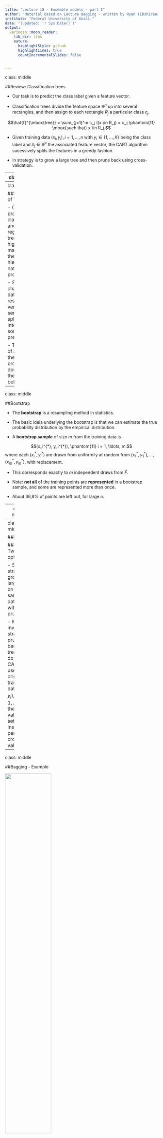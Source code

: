 ```yaml
---
title: "Lecture 18 - Ensemble models - part I"
author: "Material based on Lecture Bagging - written by Ryan Tibshirani and Presented by Renato Rodrigues Silva"
institute: "Federal University of Goias."
date: "(updated: `r Sys.Date()`)"
output:
  xaringan::moon_reader:
    lib_dir: libs
    nature:
      highlightStyle: github
      highlightLines: true
      countIncrementalSlides: false


---
```

class: middle

##Review: Classification trees

- Our task is to predict the class label given 
a feature vector.

- Classification trees divide the feature space $\mathbb{R}^p$ up into several rectangles, and then 
assign to each rectangle $R_j$ a particular class $c_j.$

$$\hat{f}^{\mbox{tree}} = \sum_{j=1}^m c_j 
I(x \in R_j) = c_j \phantom{11} \mbox{such that}
x \in R_j.$$

- Given training data $(x_i, y_i), i = 1, \ldots, n$ with $y_i \in \left\{1, \ldots, K \right\}$ being the class label and $x_j \in \mathbb{R}^p$ the associated 
feature vector, the CART algorithm sucessively splits 
the features in a greedy fashion.

- In strategy is to grow a large tree and then prune
back using cross-validation. 

---
class: middle

##Review: Classification trees


- At the end, in each rectangle $R_j$ the predicted class is simply the majority class:

$$c_j = \mbox{arg max}_{k = 1,\ldots,K}\hat{p}_k (R_j),$$
where $\hat{p}_k(R_j)$ is the proportion of points of class $k$ that fall into region $R_j$

$$\hat{p}_k(R_j) = \frac{1}{n_j}\sum_{x \in R_j}I(y_i = k).$$

- This gives us predicted class probabilities for each region.


---
class: middle

##Limitations of Trees

- One major problem of classification and regression trees are their high variance, mainly due to the hierarchical nature of the process.

  - Small change in data may result in a very different series of splits, making interpretations somewhat precautious.
  
  - The effect of an error in the top split is propagated down to all the splits below it.

---
class: middle

##Bootstrap 

- The **bootstrap** is a resampling method in statistics.

- The basic ideia underlying the bootstrap is that we can estimate the true probability distribution by the empirical distribution.

- A **bootstrap sample** of size $m$ from the training data is 

$$(x_i^{*}, y_i^{*}), \phantom{11} i = 1, \ldots, m.$$
where each $(x_i^{*}, y_i^{*})$ are drawn from uniformily at random from $(x_1^{*}, y_1^{*}), \ldots, (x_m^{*}, y_m^{*}),$ with replacement.

- This corresponds exactly to $m$ independent draws from $\hat{F}.$

- Note: **not all** of the training points are **represented** in a bootstrap sample, and some are represented more than once.

- About 36,8% of points are left out, for large $n$.



---
class: middle

##Bagging


- Bagging stands for ”Boostrap Aggregation” and is a variance reduction ensembling method.

- Given a training data $(x_i, y_i), \phantom{1} i = 1, \ldots, n$ bagging averages the predictions from classification trees over a collection of boostrap
samples.

- We draw $B$ bootstrap samples and fit a classification tree for each one of them.

- At the end, to classify and input
$x \in \mathbb{R}^p,$ we simply take the most 
commonly predicted class:

$$\hat{f}^{\mbox{bag}}(x) = \mbox{argmax}_{k=1, \ldots, K} \sum_{b=1}^B I(\hat{f}^{\mbox{tree}}(x) = k).$$

This is just choosing the class with the **most votes**. 


---
class: middle

##Bagging

###Voting: Two options

-  Simple strategy: grow fairly large trees on each sampled data set, with no pruning.

- More involved strategy: prune back each tree as we do with CART, but use the original training data $(x_i, y_i), i = 1, \ldots, n$ as the validation set, instead of performing cross-validation.


---
class: middle

##Bagging - Example

<img src="Lecture_18_files/figure-html/Fig1.png" width="55%" align="center" />


---
class: middle

##Alternative form of bagging 

- Now given and input $x \in \mathbb{R}^p,$
instead of simply taking the prediction
$\hat{f}^{\mbox{tree}, b}(x)$ from each tree

- We go further and look at its predicted class
probabilities $\hat{p}^{\mbox{tree},b}(x), k = 1, \ldots, K.$ 

- We then define the bagging estimates of class
probabilities:

$$\hat{p}_k^{\mbox{bag}}(x) = \frac{1}{B}
\sum_{b=1}^B \hat{p}_k^{\mbox{tree},b}(x), 
\phantom{11} k=1,\ldots,K.$$

- The final bagged just chooses the class with the highest probability

$$\hat{f}^{\mbox{bag}}(x) = \mbox{argmax}_{k=1, \ldots, K} \hat{p}_k^{\mbox{bag}}(x) .$$
- This form of bagging is preferred if it is desired
to get estimates of the class probabilities.

- Also, it can sometimes help the overall prediction accuracy.

---
class: middle

##Why Does Bagging works? (“wisdom of the crowd”)

- The general idea behind bagging is referred to as the “wisdom of the crowd” effect and was popularized by Surowiecki (2005). 

- It  means that the aggregation of information in large diverse groups results in decisions that are often better than could have been made by any single member of the group. 

- The more diverse the group members are then the more diverse their perspectives and predictions will be, which often leads to better aggregated information.

[Source:](https://bradleyboehmke.github.io/HOML/bagging.html)

---
classe: middle

##Bagging - R code



```r

library(tidyverse)
library(rpart)
library(caret)       
library(ipred) 
library(pROC)
library(ROCit)


#Dataset
dat = mutate(stagec, pgstat = factor(pgstat) )
dat$eet[is.na(dat$eet)] = median(dat$eet, na.rm=TRUE)
dat$g2[is.na(dat$g2)]= median(dat$g2, na.rm=TRUE)
dat$gleason[is.na(dat$gleason)]= median(dat$gleason, na.rm=TRUE)

set.seed(42)
dat_idx = sample(nrow(dat), round(0.7*nrow(dat)))
dat_trn = dat[dat_idx, ]
dat_tst = dat[-dat_idx, ]


trCtrl <- trainControl(method = "cv", number = 10)
cr.fit <- train(pgstat~., data = dat_trn, method = "treebag",
               trControl = trCtrl, metric = "Accuracy")
 
print(cr.fit)

```


---
class: middle

##ROC curve

```r
#Testing data
score = predict(cr.fit, newdata = dat_tst,type="prob")[,2]
obs = dat_tst$pgstat
## Warning: package 'ROCit' was built under R version 3.5.2
ROCit_obj <- rocit(score=score,class=obs)
plot(ROCit_obj)

#Testing data
optimal_cutoff = ROCit_obj$Cutoff[which.max(ROCit_obj$TPR - ROCit_obj$FPR)]
model_bag_pred= ifelse(predict(cr.fit, newdata=dat_tst,type="prob")[,2] > optimal_cutoff, "1", "0")
train_tab = table(predicted = model_bag_pred, actual = as.character(dat_tst$pgstat))
train_con_mat = confusionMatrix(train_tab, positive = "1")


```



---
class: middle
##Example 

####Confusion Matrix
```r
train_con_mat$table
```

####Accuracy
```r
train_con_mat$overall["Accuracy"]
```

####Overall
```r
train_con_mat$byClass
```
